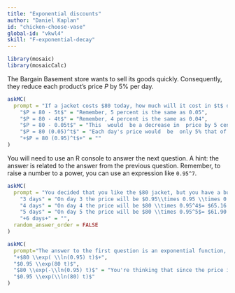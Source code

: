 ```yaml
---
title: "Exponential discounts"
author: "Daniel Kaplan"
id: "chicken-choose-vase"
global-id: "vkwl4"
skill: "F-exponential-decay"
---
```


```r
library(mosaic)
library(mosaicCalc)
```


The Bargain Basement store wants to sell its goods quickly.  Consequently, they reduce each product's price $P$ by 5% per day. 

```r
askMC(
  prompt = "If a jacket costs $80 today, how much will it cost in $t$ days?",
    "$P = 80 - 5t$" = "Remember, 5 percent is the same as 0.05",
    "$P = 80 - 4t$" = "Remember, 4 percent is the same as 0.04",
    "$P = 80 - 0.05t$" = "This  would  be a decrease in  price by 5 cents every day.",
    "$P = 80 (0.05)^t$" = "Each day's price would  be  only 5% that of the previous day's price.",
    "+$P = 80 (0.95)^t$+" = ""
)
```



You will need to use an R console to answer the next question. A hint: the answer is related to the answer from the previous question. Remember, to raise a number to a power, you can use an expression like `0.95^7`.


```r
askMC(
  prompt = "You decided that you like the $80 jacket, but you have a budget of only $60. How long should you wait before coming back to the Bargain Basement store.?",
    "3 days" = "On day 3 the price will be $0.95\\times 0.95 \\times 0.95 \\times 80$. That is above your budget.",
    "4 days" = "On day 4 the price will be $80 \\times 0.95^4$= $65.16. Too much!",
    "5 days" = "On day 5 the price will be $80 \\times 0.95^5$= $61.90. Close, but still higher than your budget.",
    "+6 days+" = "",
  random_answer_order = FALSE
)
```

```r
askMC(
  prompt="The answer to the first question is an exponential function, even if at first it doesn't look like it. Which of these is the same function but written in the standard $e^{kt}$ format?"+
  "+$80 \\exp( \\ln(0.95) t)$+",
  "$0.95 \\exp(80 t)$",
  "$80 \\exp(-\\ln(0.95) t)$" = "You're thinking that since the price is falling with time, the function is exponential decay, hence you've included a minus sign. But $\\ln(0.95)$ is itself negative.", 
  "$0.95 \\exp(\\ln(80) t)$"
)
```



